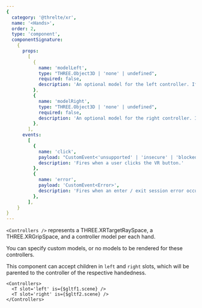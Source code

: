 ```yaml
---
{
  category: '@threlte/xr',
  name: '<Hands>',
  order: 2,
  type: 'component',
  componentSignature:
    {
      props:
        [
          {
            name: 'modelLeft',
            type: "THREE.Object3D | 'none' | undefined",
            required: false,
            description: 'An optional model for the left controller. If "none" is passed, no controller model will render.'
          },
          {
            name: 'modelRight',
            type: "THREE.Object3D | 'none' | undefined",
            required: false,
            description: 'An optional model for the right controller. If "none" is passed, no controller model will render.'
          },
        ],
      events:
        [
          {
            name: 'click',
            payload: "CustomEvent<'unsupported' | 'insecure' | 'blocked' | 'supported'>",
            description: 'Fires when a user clicks the VR button.'
          },
          {
            name: 'error',
            payload: 'CustomEvent<Error>',
            description: 'Fires when an enter / exit session error occurs.'
          },
        ],
    }
}
---
```


`<Controllers />` represents a THREE.XRTargetRaySpace, a THREE.XRGripSpace, and a controller model per each hand.

You can specify custom models, or no models to be rendered for these controllers.

This component can accept children in `left` and `right` slots, which will be parented to the controller of the respective handedness.

```svelte
<Controllers>
  <T slot='left' is={$gltf1.scene} />
  <T slot='right' is={$gltf2.scene} />
</Controllers>
```
